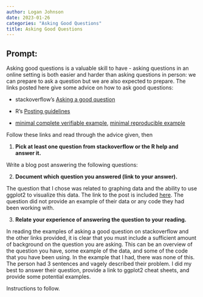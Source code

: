 ```yaml
---
author: Logan Johnson
date: 2023-01-26
categories: "Asking Good Questions"
title: Asking Good Questions
---
```


## Prompt:

Asking good questions is a valuable skill to have - asking questions in an online setting is both easier and harder than asking questions in person: we can prepare to ask a question but we are also expected to prepare.
The links posted here give some advice on how to ask good questions:

- stackoverflow's [Asking a good question](http://stackoverflow.com/help/how-to-ask)

- R's [Posting guidelines](https://www.r-project.org/posting-guide.html)

- [minimal complete verifiable example](https://stackoverflow.com/help/mcve), [minimal reproducible example](https://www.tidyverse.org/help/)

Follow these links and read through the advice given, then

1. **Pick at least one question from stackoverflow or the R help and answer it.**

Write a blog post answering the following questions: 

2. **Document which question you answered (link to your answer).**

The question that I chose was related to graphing data and the ability to use ggplot2 to visualize this data. The link to the post is included [here](https://stackoverflow.com/questions/75253491/how-do-i-plot-a-scatterplot-graph-with-a-repeated-measures-variable-and-a-contin/75254525#75254525). The question did not provide an example of their data or any code they had been working with. 

3. **Relate your experience of answering the question to your reading. **

In reading the examples of asking a good question on stackoverflow and the other links provided, it is clear that you must include a sufficient amount of background on the question you are asking. This can be an overview of the question you have, some example of the data, and some of the code that you have been using. In the example that I had, there was none of this. The person had 3 sentences and vagely described their problem. I did my best to answer their question, provide a link to ggplot2 cheat sheets, and provide some potential examples. 
 

<!--Go to [https://github.com/Stat585-at-ISU/blog](https://github.com/Stat585-at-ISU/blog) for instructions about how to prepare and submit your blog post.-->
Instructions to follow.
